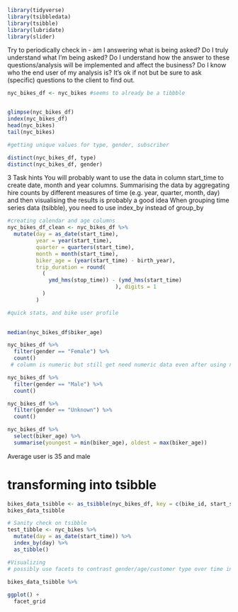 ```r
library(tidyverse)
library(tsibbledata)
library(tsibble)
library(lubridate)
library(slider)
```
Try to periodically check in - am I answering what is being asked? Do I truly understand what I’m being asked? Do I understand how the answer to these questions/analysis will be implemented and affect the business? Do I know who the end user of my analysis is? It’s ok if not but be sure to ask (specific) questions to the client to find out.



```r
nyc_bikes_df <- nyc_bikes #seems to already be a tibbble


glimpse(nyc_bikes_df)
index(nyc_bikes_df)
head(nyc_bikes)
tail(nyc_bikes)

#getting unique values for type, gender, subscriber

```
```r

distinct(nyc_bikes_df, type)
distinct(nyc_bikes_df, gender)
```


3 Task hints
You will probably want to use the data in column start_time to create date, month and year columns.
Summarising the data by aggregating hire counts by different measures of time (e.g. year, quarter, month, day) and then visualising the results is probably a good idea
When grouping time series data (tsibble), you need to use index_by instead of group_by

```r
#creating calendar and age columns
nyc_bikes_df_clean <- nyc_bikes_df %>% 
  mutate(day = as_date(start_time),
         year = year(start_time),
         quarter = quarters(start_time),
         month = month(start_time),
         biker_age = (year(start_time) - birth_year),
         trip_duration = round(
           (
             ymd_hms(stop_time)) - (ymd_hms(start_time)
                                  ), digits = 1
           )
         ) 

```

```r
#quick stats, and bike user profile

        
median(nyc_bikes_df$biker_age)

nyc_bikes_df %>% 
  filter(gender == "Female") %>% 
  count()
 # column is numeric but still get need numeric data even after using na.rm=TRUE

nyc_bikes_df %>% 
  filter(gender == "Male") %>% 
  count()

nyc_bikes_df %>% 
  filter(gender == "Unknown") %>% 
  count()

nyc_bikes_df %>% 
  select(biker_age) %>% 
  summarise(youngest = min(biker_age), oldest = max(biker_age))
```

Average user is 35 and male



# transforming into tsibble

```r
bikes_data_tsibble <- as_tsibble(nyc_bikes_df, key = c(bike_id, start_station, end_station, gender, biker_age, year, quarter, month, day, trip_duration), index = start_time)
bikes_data_tsibble
```

```r
# Sanity check on tsibble
test_tibble <- nyc_bikes %>% 
  mutate(day = as_date(start_time)) %>% 
  index_by(day) %>% 
  as_tibble()
```

```r
#Visualizing
# possibly use facets to contrast gender/age/customer type over time in this limited data set-- may possibly incorporate larger datasets from client site but this is out of scope for now!

bikes_data_tsibble %>% 
  
ggplot() +
  facet_grid
  

```

